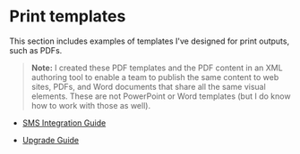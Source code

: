 # Print templates

This section includes examples of templates I\'ve designed for print
outputs, such as PDFs.

> **Note:** I created these PDF templates and the PDF content in an XML authoring tool
to enable a team to publish the same content to web sites, PDFs, and
Word documents that share all the same visual elements. These are not
PowerPoint or Word templates (but I do know how to work with those as
well).


- [SMS Integration Guide](https://lookatthem-tech.github.io/portfolio001/Content/Topics/PrintTemplates/SMSIntegrationTwilioUG.pdf)

- [Upgrade Guide](https://lookatthem-tech.github.io/portfolio001/Content/Topics/PrintTemplates/2.12.6UpgradeGuideW10PDF.pdf)
